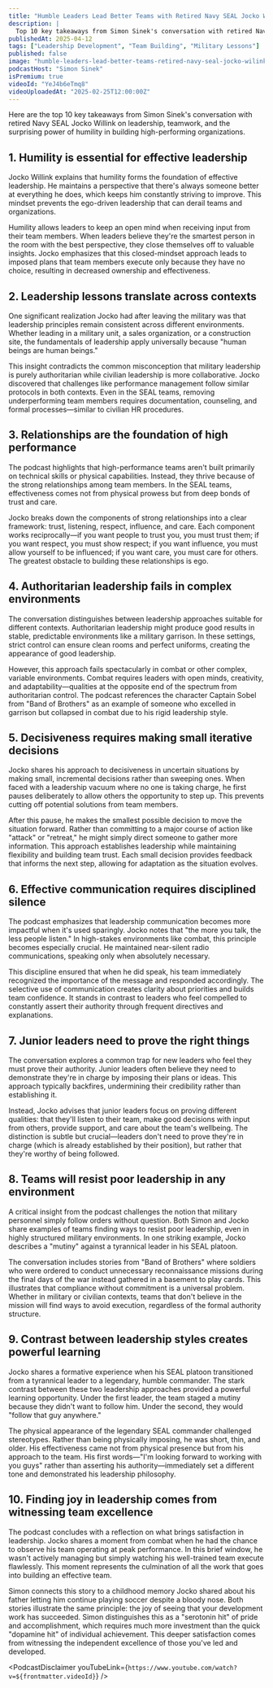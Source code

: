 ```yaml
---
title: "Humble Leaders Lead Better Teams with Retired Navy SEAL Jocko Willink | A Bit of Optimism Podcast"
description: |
  Top 10 key takeaways from Simon Sinek's conversation with retired Navy SEAL Jocko Willink on leadership, teamwork, and the surprising power of humility in building high-performing organizations.
publishedAt: 2025-04-12
tags: ["Leadership Development", "Team Building", "Military Lessons"]
published: false
image: "humble-leaders-lead-better-teams-retired-navy-seal-jocko-wilink.jpg"
podcastHost: "Simon Sinek"
isPremium: true
videoId: "YeJ4b6eTmq8"
videoUploadedAt: "2025-02-25T12:00:00Z"
---
```



<PodcastSummaryPageLayout frontmatter={frontmatter}>

Here are the top 10 key takeaways from Simon Sinek's conversation with retired Navy SEAL Jocko Willink on leadership, teamwork, and the surprising power of humility in building high-performing organizations.

## 1. Humility is essential for effective leadership

Jocko Willink explains that humility forms the foundation of effective leadership. He maintains a perspective that there's always someone better at everything he does, which keeps him constantly striving to improve. This mindset prevents the ego-driven leadership that can derail teams and organizations.

Humility allows leaders to keep an open mind when receiving input from their team members. When leaders believe they're the smartest person in the room with the best perspective, they close themselves off to valuable insights. Jocko emphasizes that this closed-mindset approach leads to imposed plans that team members execute only because they have no choice, resulting in decreased ownership and effectiveness.

## 2. Leadership lessons translate across contexts

One significant realization Jocko had after leaving the military was that leadership principles remain consistent across different environments. Whether leading in a military unit, a sales organization, or a construction site, the fundamentals of leadership apply universally because "human beings are human beings."

This insight contradicts the common misconception that military leadership is purely authoritarian while civilian leadership is more collaborative. Jocko discovered that challenges like performance management follow similar protocols in both contexts. Even in the SEAL teams, removing underperforming team members requires documentation, counseling, and formal processes—similar to civilian HR procedures.

## 3. Relationships are the foundation of high performance

The podcast highlights that high-performance teams aren't built primarily on technical skills or physical capabilities. Instead, they thrive because of the strong relationships among team members. In the SEAL teams, effectiveness comes not from physical prowess but from deep bonds of trust and care.

Jocko breaks down the components of strong relationships into a clear framework: trust, listening, respect, influence, and care. Each component works reciprocally—if you want people to trust you, you must trust them; if you want respect, you must show respect; if you want influence, you must allow yourself to be influenced; if you want care, you must care for others. The greatest obstacle to building these relationships is ego.

## 4. Authoritarian leadership fails in complex environments

The conversation distinguishes between leadership approaches suitable for different contexts. Authoritarian leadership might produce good results in stable, predictable environments like a military garrison. In these settings, strict control can ensure clean rooms and perfect uniforms, creating the appearance of good leadership.

However, this approach fails spectacularly in combat or other complex, variable environments. Combat requires leaders with open minds, creativity, and adaptability—qualities at the opposite end of the spectrum from authoritarian control. The podcast references the character Captain Sobel from "Band of Brothers" as an example of someone who excelled in garrison but collapsed in combat due to his rigid leadership style.

## 5. Decisiveness requires making small iterative decisions

Jocko shares his approach to decisiveness in uncertain situations by making small, incremental decisions rather than sweeping ones. When faced with a leadership vacuum where no one is taking charge, he first pauses deliberately to allow others the opportunity to step up. This prevents cutting off potential solutions from team members.

After this pause, he makes the smallest possible decision to move the situation forward. Rather than committing to a major course of action like "attack" or "retreat," he might simply direct someone to gather more information. This approach establishes leadership while maintaining flexibility and building team trust. Each small decision provides feedback that informs the next step, allowing for adaptation as the situation evolves.

## 6. Effective communication requires disciplined silence

The podcast emphasizes that leadership communication becomes more impactful when it's used sparingly. Jocko notes that "the more you talk, the less people listen." In high-stakes environments like combat, this principle becomes especially crucial. He maintained near-silent radio communications, speaking only when absolutely necessary.

This discipline ensured that when he did speak, his team immediately recognized the importance of the message and responded accordingly. The selective use of communication creates clarity about priorities and builds team confidence. It stands in contrast to leaders who feel compelled to constantly assert their authority through frequent directives and explanations.

## 7. Junior leaders need to prove the right things

The conversation explores a common trap for new leaders who feel they must prove their authority. Junior leaders often believe they need to demonstrate they're in charge by imposing their plans or ideas. This approach typically backfires, undermining their credibility rather than establishing it.

Instead, Jocko advises that junior leaders focus on proving different qualities: that they'll listen to their team, make good decisions with input from others, provide support, and care about the team's wellbeing. The distinction is subtle but crucial—leaders don't need to prove they're in charge (which is already established by their position), but rather that they're worthy of being followed.

## 8. Teams will resist poor leadership in any environment

A critical insight from the podcast challenges the notion that military personnel simply follow orders without question. Both Simon and Jocko share examples of teams finding ways to resist poor leadership, even in highly structured military environments. In one striking example, Jocko describes a "mutiny" against a tyrannical leader in his SEAL platoon.

The conversation includes stories from "Band of Brothers" where soldiers who were ordered to conduct unnecessary reconnaissance missions during the final days of the war instead gathered in a basement to play cards. This illustrates that compliance without commitment is a universal problem. Whether in military or civilian contexts, teams that don't believe in the mission will find ways to avoid execution, regardless of the formal authority structure.

## 9. Contrast between leadership styles creates powerful learning

Jocko shares a formative experience when his SEAL platoon transitioned from a tyrannical leader to a legendary, humble commander. The stark contrast between these two leadership approaches provided a powerful learning opportunity. Under the first leader, the team staged a mutiny because they didn't want to follow him. Under the second, they would "follow that guy anywhere."

The physical appearance of the legendary SEAL commander challenged stereotypes. Rather than being physically imposing, he was short, thin, and older. His effectiveness came not from physical presence but from his approach to the team. His first words—"I'm looking forward to working with you guys" rather than asserting his authority—immediately set a different tone and demonstrated his leadership philosophy.

## 10. Finding joy in leadership comes from witnessing team excellence

The podcast concludes with a reflection on what brings satisfaction in leadership. Jocko shares a moment from combat when he had the chance to observe his team operating at peak performance. In this brief window, he wasn't actively managing but simply watching his well-trained team execute flawlessly. This moment represents the culmination of all the work that goes into building an effective team.

Simon connects this story to a childhood memory Jocko shared about his father letting him continue playing soccer despite a bloody nose. Both stories illustrate the same principle: the joy of seeing that your development work has succeeded. Simon distinguishes this as a "serotonin hit" of pride and accomplishment, which requires much more investment than the quick "dopamine hit" of individual achievement. This deeper satisfaction comes from witnessing the independent excellence of those you've led and developed.

<PodcastDisclaimer
  youTubeLink={`https://www.youtube.com/watch?v=${frontmatter.videoId}`}
/>

</PodcastSummaryPageLayout>
